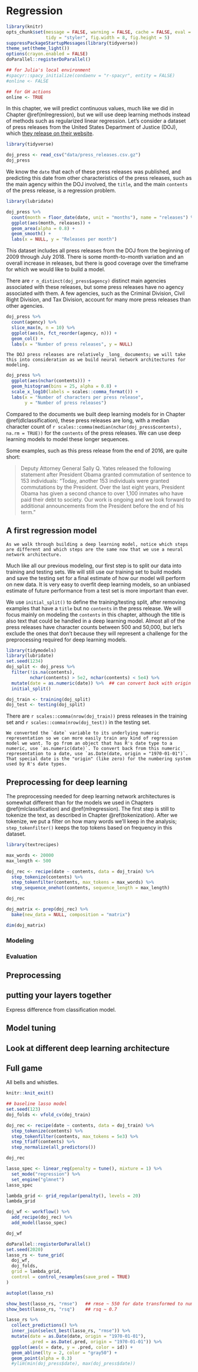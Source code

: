 # Regression {#dlregression}

```r
library(knitr)
opts_chunk$set(message = FALSE, warning = FALSE, cache = FALSE, eval = TRUE,
               tidy = "styler", fig.width = 8, fig.height = 5)
suppressPackageStartupMessages(library(tidyverse))
theme_set(theme_light())
options(crayon.enabled = FALSE)
doParallel::registerDoParallel()

## for Julia's local environment
#spacyr::spacy_initialize(condaenv = "r-spacyr", entity = FALSE)
#online <- FALSE

## for GH actions
online <- TRUE
``` 

In this chapter, we will predict continuous values, much like we did in Chapter \@ref(mlregression), but we will use deep learning methods instead of methods such as regularized linear regression. Let's consider a dataset of press releases from the United States Department of Justice (DOJ), which [they release on their website](https://www.justice.gov/news).

```r
library(tidyverse)

doj_press <- read_csv("data/press_releases.csv.gz")
doj_press
```

We know the `date` that each of these press releases was published, and predicting this date from other characteristics of the press releases, such as the main agency within the DOJ involved, the `title`, and the main `contents` of the press release, is a regression problem.

```r
library(lubridate)

doj_press %>%
  count(month = floor_date(date, unit = "months"), name = "releases") %>%
  ggplot(aes(month, releases)) +
  geom_area(alpha = 0.8) +
  geom_smooth() +
  labs(x = NULL, y = "Releases per month")
```

This dataset includes all press releases from the DOJ from the beginning of 2009 through July 2018. There is some month-to-month variation and an overall increase in releases, but there is good coverage over the timeframe for which we would like to build a model.

There are `r n_distinct(doj_press$agency)` distinct main agencies associated with these releases, but some press releases have no agency associated with them. A few agencies, such as the Criminal Division, Civil Right Division, and Tax Division, account for many more press releases than other agencies.

```r
doj_press %>%
  count(agency) %>%
  slice_max(n, n = 10) %>%
  ggplot(aes(n, fct_reorder(agency, n))) +
  geom_col() +
  labs(x = "Number of press releases", y = NULL)
```

```block
The DOJ press releases are relatively _long_ documents; we will take this into consideration as we build neural network architectures for modeling.
```

```r
doj_press %>%
  ggplot(aes(nchar(contents))) +
  geom_histogram(bins = 25, alpha = 0.8) +
  scale_x_log10(labels = scales::comma_format()) +
  labs(x = "Number of characters per press release",
       y = "Number of press releases")
```

Compared to the documents we built deep learning models for in Chapter \@ref(dlclassification), these press releases are long, with a median character count of `r scales::comma(median(nchar(doj_press$contents), na.rm = TRUE))` for the `contents` of the press releases. We can use deep learning models to model these longer sequences.

Some examples, such as this press release from the end of 2016, are quite short:

> Deputy Attorney General Sally Q. Yates released the following statement after President Obama granted commutation of sentence to 153 individuals: "Today, another 153 individuals were granted commutations by the President.  Over the last eight years, President Obama has given a second chance to over 1,100 inmates who have paid their debt to society.  Our work is ongoing and we look forward to additional announcements from the President before the end of his term."


## A first regression model {#firstdlregression}

```block
As we walk through building a deep learning model, notice which steps are different and which steps are the same now that we use a neural network architecture.
```

Much like all our previous modeling, our first step is to split our data into training and testing sets. We will still use our training set to build models and save the testing set for a final estimate of how our model will perform on new data. It is very easy to overfit deep learning models, so an unbiased estimate of future performance from a test set is more important than ever.

We use `initial_split()` to define the training/testing split, after removing examples that have a `title` but no `contents` in the press release. We will focus mainly on modeling the `contents` in this chapter, although the title is also text that could be handled in a deep learning model. Almost all of the press releases have character counts between 500 and 50,000, but let's exclude the ones that don't because they will represent a challenge for the preprocessing required for deep learning models.

```r
library(tidymodels)
library(lubridate)
set.seed(1234)
doj_split <- doj_press %>%
  filter(!is.na(contents),
         nchar(contents) > 5e2, nchar(contents) < 5e4) %>%
  mutate(date = as.numeric(date)) %>%  ## can convert back with origin = "1970-01-01"
  initial_split()

doj_train <- training(doj_split)
doj_test <- testing(doj_split)
```

There are `r scales::comma(nrow(doj_train))` press releases in the training set and `r scales::comma(nrow(doj_test))` in the testing set.

```block
We converted the `date` variable to its underlying numeric representation so we can more easily train any kind of regression model we want. To go from an object that has R's date type to a numeric, use `as.numeric(date)`. To convert back from this numeric representation to a date, use `as.Date(date, origin = "1970-01-01")`. That special date is the "origin" (like zero) for the numbering system used by R's date types.
```

## Preprocessing for deep learning

The preprocessing needed for deep learning network architectures is somewhat different than for the models we used in Chapters \@ref(mlclassification) and \@ref(mlregression). The first step is still to tokenize the text, as described in Chapter \@ref(tokenization). After we tokenize, we put a filter on how many words we'll keep in the analysis; `step_tokenfilter()` keeps the top tokens based on frequency in this dataset.

```r
library(textrecipes)

max_words <- 20000
max_length <- 500

doj_rec <- recipe(date ~ contents, data = doj_train) %>%
  step_tokenize(contents) %>%
  step_tokenfilter(contents, max_tokens = max_words) %>%
  step_sequence_onehot(contents, sequence_length = max_length)

doj_rec
```



```r
doj_matrix <- prep(doj_rec) %>%
  bake(new_data = NULL, composition = "matrix")

dim(doj_matrix)
```




### Modeling

### Evaluation

## Preprocessing

## putting your layers together

Express difference from classification model.

## Model tuning

## Look at different deep learning architecture

## Full game

All bells and whistles.

```r
knitr::knit_exit()
```


```r
## baseline lasso model
set.seed(123)
doj_folds <- vfold_cv(doj_train)

doj_rec <- recipe(date ~ contents, data = doj_train) %>%
  step_tokenize(contents) %>%
  step_tokenfilter(contents, max_tokens = 5e3) %>%
  step_tfidf(contents) %>%
  step_normalize(all_predictors())

doj_rec

lasso_spec <- linear_reg(penalty = tune(), mixture = 1) %>%
  set_mode("regression") %>%
  set_engine("glmnet")
lasso_spec

lambda_grid <- grid_regular(penalty(), levels = 20)
lambda_grid

doj_wf <- workflow() %>%
  add_recipe(doj_rec) %>%
  add_model(lasso_spec)

doj_wf

doParallel::registerDoParallel()
set.seed(2020)
lasso_rs <- tune_grid(
  doj_wf,
  doj_folds,
  grid = lambda_grid,
  control = control_resamples(save_pred = TRUE)
)

autoplot(lasso_rs)

show_best(lasso_rs, "rmse")   ## rmse ~ 550 for date transformed to numeric
show_best(lasso_rs, "rsq")    ## rsq ~ 0.7

lasso_rs %>%
  collect_predictions() %>%
  inner_join(select_best(lasso_rs, "rmse")) %>%
  mutate(date = as.Date(date, origin = "1970-01-01"),
         .pred = as.Date(.pred, origin = "1970-01-01")) %>%
  ggplot(aes(x = date, y = .pred, color = id)) + 
  geom_abline(lty = 2, color = "gray50") + 
  geom_point(alpha = 0.3) 
  #ylim(min(doj_press$date), max(doj_press$date))

```



